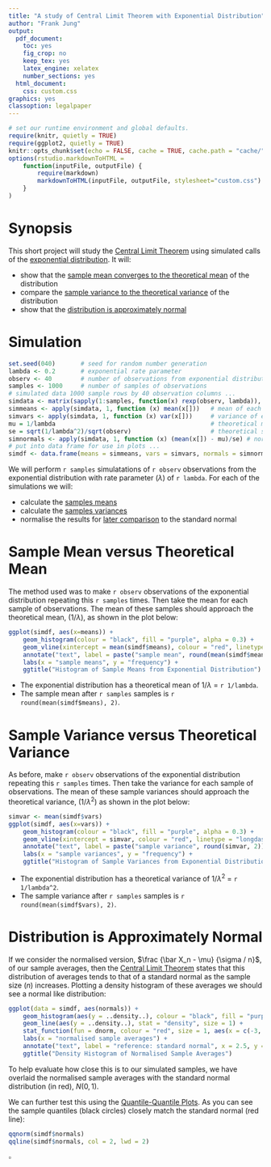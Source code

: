 ```yaml
---
title: "A study of Central Limit Theorem with Exponential Distribution"
author: "Frank Jung"
output:
  pdf_document:
    toc: yes
    fig_crop: no
    keep_tex: yes
    latex_engine: xelatex
    number_sections: yes
  html_document:
    css: custom.css
graphics: yes
classoption: legalpaper
---
```


```r
# set our runtime environment and global defaults.
require(knitr, quietly = TRUE)
require(ggplot2, quietly = TRUE)
knitr::opts_chunk$set(echo = FALSE, cache = TRUE, cache.path = "cache/", fig.path = "figure/", fig.align="center")
options(rstudio.markdownToHTML =
    function(inputFile, outputFile) {
        require(markdown)
        markdownToHTML(inputFile, outputFile, stylesheet="custom.css")
    }
)
```

# Synopsis

This short project will study the [Central Limit
Theorem](https://en.wikipedia.org/wiki/Central_limit_theorem) using simulated 
calls of the [exponential 
distribution](https://en.wikipedia.org/wiki/Exponential_distribution). It will:

- show that the [sample mean converges to the theoretical mean](#sample-mean-versus-theoretical-mean) of the distribution
- compare the [sample variance to the theoretical variance](#sample-mean-versus-theoretical-mean) of the distribution
- show that the [distribution is approximately normal](#distribution-is-approximately-normal)

# Simulation

```r
set.seed(040)       # seed for random number generation
lambda <- 0.2       # exponential rate parameter
observ <- 40        # number of observations from exponential distribution
samples <- 1000     # number of samples of observations
# simulated data 1000 sample rows by 40 observation columns ...
simdata <- matrix(sapply(1:samples, function(x) rexp(observ, lambda)), samples, observ)
simmeans <- apply(simdata, 1, function (x) mean(x[]))   # mean of each sample
simvars <- apply(simdata, 1, function (x) var(x[]))     # variance of each sample
mu = 1/lambda                                           # theoretical mean
se = sqrt(1/lambda^2)/sqrt(observ)                      # theoretical standard error
simnormals <- apply(simdata, 1, function (x) (mean(x[]) - mu)/se) # normalised samples
# put into data frame for use in plots ...
simdf <- data.frame(means = simmeans, vars = simvars, normals = simnormals)
```
We will perform ```r samples``` simulatations of ```r observ``` observations 
from the exponential distribution with rate parameter ($\lambda$) of ```r lambda```.
For each of the simulations we will:

* calculate the [samples means](#sample-mean-versus-theoretical-mean)
* calculate the [samples variances](#sample-variance-versus-theoretical-variance)
* normalise the results for [later comparison](#distribution-is-approximately-normal) to the standard normal

# Sample Mean versus Theoretical Mean

The method used was to make ```r observ``` observations of the exponential
distribution repeating this ```r samples``` times. Then take the mean for each
sample of observations. The mean of these samples should approach the
theoretical mean, ($1/\lambda$), as shown in the plot below:
```r
ggplot(simdf, aes(x=means)) +
    geom_histogram(colour = "black", fill = "purple", alpha = 0.3) +
    geom_vline(xintercept = mean(simdf$means), colour = "red", linetype = "longdash") +
    annotate("text", label = paste("sample mean", round(mean(simdf$means), 2)), x = 7, y = 80, colour = "red") +
    labs(x = "sample means", y = "frequency") +
    ggtitle("Histogram of Sample Means from Exponential Distribution")
```

* The exponential distribution has a theoretical mean of $1/\lambda$ = ```r 1/lambda```.
* The sample mean after ```r samples``` samples is ```r round(mean(simdf$means), 2)```.

# Sample Variance versus Theoretical Variance

As before, make ```r observ``` observations of the exponential distribution 
repeating this ```r samples``` times. Then take the variance for each sample of 
observations. The mean of these sample variances should approach the 
theoretical variance, ($1/\lambda^2$) as shown in the plot below:
```r
simvar <- mean(simdf$vars)
ggplot(simdf, aes(x=vars)) +
    geom_histogram(colour = "black", fill = "purple", alpha = 0.3) +
    geom_vline(xintercept = simvar, colour = "red", linetype = "longdash") +
    annotate("text", label = paste("sample variance", round(simvar, 2)), x = 55, y = 100, colour = "red") +
    labs(x = "sample variances", y = "frequency") +
    ggtitle("Histogram of Sample Variances from Exponential Distribution")
```

* The exponential distribution has a theoretical variance of $1/\lambda^2$ = ```r 1/lambda^2```.
* The sample variance after ```r samples``` samples is ```r round(mean(simdf$vars), 2)```.

# Distribution is Approximately Normal

If we consider the normalised version, $\frac {\bar X_n - \mu} {\sigma / n}$, of
our sample averages, then the [Central Limit 
Theorem](https://en.wikipedia.org/wiki/Central_limit_theorem) states that this 
distribution of averages tends to that of a standard normal as the sample size 
($n$) increases. Plotting a density histogram of these averages we should see a
normal like distribution:
```r
ggplot(data = simdf, aes(normals)) +
    geom_histogram(aes(y = ..density..), colour = "black", fill = "purple", alpha = 0.3) +
    geom_line(aes(y = ..density..), stat = "density", size = 1) +
    stat_function(fun = dnorm, colour = "red", size = 1, aes(x = c(-3, 3))) +
    labs(x = "normalised sample averages") +
    annotate("text", label = "reference: standard normal", x = 2.5, y = 0.35, colour = "red") +
    ggtitle("Density Histogram of Normalised Sample Averages")
```

To help evaluate how close this is to our simulated samples, we have overlaid
the normalised sample averages with the standard normal distribution (in red), 
$N(0,1)$.

We can further test this using the [Quantile-Quantile 
Plots](https://stat.ethz.ch/R-manual/R-devel/library/stats/html/qqnorm.html). As
you can see the sample quantiles (black circles) closely match the standard 
normal (red line):
```r
qqnorm(simdf$normals)
qqline(simdf$normals, col = 2, lwd = 2)
```
$\square$